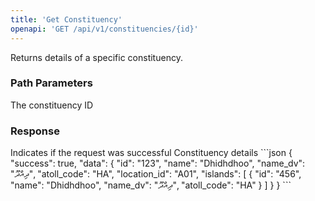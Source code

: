 ```yaml
---
title: 'Get Constituency'
openapi: 'GET /api/v1/constituencies/{id}'
---
```


Returns details of a specific constituency.

### Path Parameters

<ParamField path="id" type="string" required>
  The constituency ID
</ParamField>

### Response

<ResponseField name="success" type="boolean" required>
  Indicates if the request was successful
</ResponseField>

<ResponseField name="data" type="object" required>
  Constituency details
</ResponseField>

<ResponseExample>
```json
{
  "success": true,
  "data": {
    "id": "123",
    "name": "Dhidhdhoo",
    "name_dv": "ދިއްދޫ",
    "atoll_code": "HA",
    "location_id": "A01",
    "islands": [
      {
        "id": "456",
        "name": "Dhidhdhoo",
        "name_dv": "ދިއްދޫ",
        "atoll_code": "HA"
      }
    ]
  }
}
```
</ResponseExample> 